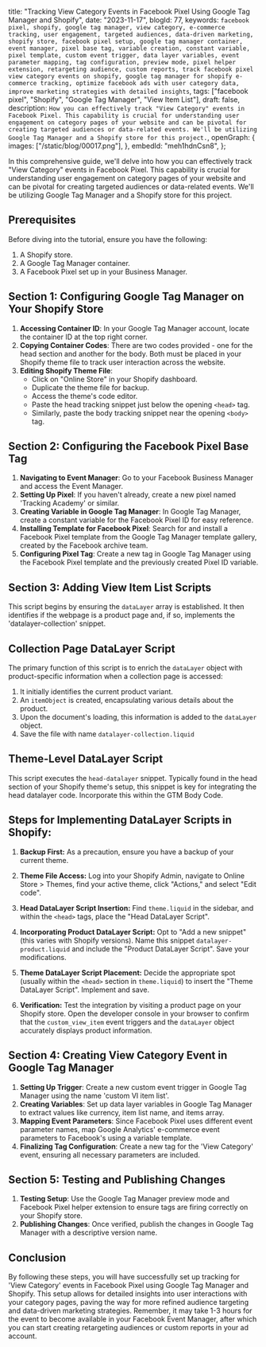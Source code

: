   title:
    "Tracking View Category Events in Facebook Pixel Using Google Tag Manager and Shopify",
  date: "2023-11-17",
  blogId: 77,
  keywords: `facebook pixel, shopify, google tag manager, view category, e-commerce tracking, user engagement, targeted audiences, data-driven marketing, shopify store, facebook pixel setup, google tag manager container, event manager, pixel base tag, variable creation, constant variable, pixel template, custom event trigger, data layer variables, event parameter mapping, tag configuration, preview mode, pixel helper extension, retargeting audience, custom reports, track facebook pixel view category events on shopify, google tag manager for shopify e-commerce tracking, optimize facebook ads with user category data, improve marketing strategies with detailed insights`,
  tags: ["facebook pixel", "Shopify", "Google Tag Manager", "View Item List"],
  draft: false,
  description: `How you can effectively track "View Category" events in Facebook Pixel. This capability is crucial for understanding user engagement on category pages of your website and can be pivotal for creating targeted audiences or data-related events. We'll be utilizing Google Tag Manager and a Shopify store for this project.`,
  openGraph: {
    images: ["/static/blog/00017.png"],
  },
  embedId: "meh1hdnCsn8",
};

In this comprehensive guide, we'll delve into how you can effectively track "View
Category" events in Facebook Pixel. This capability is crucial for understanding
user engagement on category pages of your website and can be pivotal for creating
targeted audiences or data-related events. We'll be utilizing Google Tag Manager
and a Shopify store for this project.

## Prerequisites

Before diving into the tutorial, ensure you have the following:

1. A Shopify store.
2. A Google Tag Manager container.
3. A Facebook Pixel set up in your Business Manager.

## Section 1: Configuring Google Tag Manager on Your Shopify Store

1. **Accessing Container ID**: In your Google Tag Manager account, locate the container ID at the top right corner.
2. **Copying Container Codes**: There are two codes provided - one for the head section and another for the body. Both must be placed in your Shopify theme file to track user interaction across the website.
3. **Editing Shopify Theme File**:
   - Click on "Online Store" in your Shopify dashboard.
   - Duplicate the theme file for backup.
   - Access the theme's code editor.
   - Paste the head tracking snippet just below the opening `<head>` tag.
   - Similarly, paste the body tracking snippet near the opening `<body>` tag.

## Section 2: Configuring the Facebook Pixel Base Tag

1. **Navigating to Event Manager**: Go to your Facebook Business Manager and access the Event Manager.
2. **Setting Up Pixel**: If you haven't already, create a new pixel named 'Tracking Academy' or similar.
3. **Creating Variable in Google Tag Manager**: In Google Tag Manager, create a constant variable for the Facebook Pixel ID for easy reference.
4. **Installing Template for Facebook Pixel**: Search for and install a Facebook Pixel template from the Google Tag Manager template gallery, created by the Facebook archive team.
5. **Configuring Pixel Tag**: Create a new tag in Google Tag Manager using the Facebook Pixel template and the previously created Pixel ID variable.

## Section 3: Adding View Item List Scripts

This script begins by ensuring the `dataLayer` array is established. It then identifies if the webpage is a product page and, if so, implements the 'datalayer-collection' snippet.

<DataLayerCode type="viewItemList" subType="head" />

## Collection Page DataLayer Script

The primary function of this script is to enrich the `dataLayer` object with product-specific information when a collection page is accessed:

1. It initially identifies the current product variant.
2. An `itemObject` is created, encapsulating various details about the product.
3. Upon the document's loading, this information is added to the `dataLayer` object.
4. Save the file with name `datalayer-collection.liquid`

<DataLayerCode type="viewItemList" subType="main" />

## Theme-Level DataLayer Script

This script executes the `head-datalayer` snippet. Typically found in the head section of your Shopify theme's setup, this snippet is key for integrating the head datalayer code. Incorporate this within the GTM Body Code.

<DataLayerCode type="viewItemList" subType="theme" />

## Steps for Implementing DataLayer Scripts in Shopify:

1. **Backup First:** As a precaution, ensure you have a backup of your current theme.

2. **Theme File Access:** Log into your Shopify Admin, navigate to Online Store > Themes, find your active theme, click "Actions," and select "Edit code".

3. **Head DataLayer Script Insertion:** Find `theme.liquid` in the sidebar, and within the `<head>` tags, place the "Head DataLayer Script".

4. **Incorporating Product DataLayer Script:** Opt to "Add a new snippet" (this varies with Shopify versions). Name this snippet `datalayer-product.liquid` and include the "Product DataLayer Script". Save your modifications.

5. **Theme DataLayer Script Placement:** Decide the appropriate spot (usually within the `<head>` section in `theme.liquid`) to insert the "Theme DataLayer Script". Implement and save.

6. **Verification:** Test the integration by visiting a product page on your Shopify store. Open the developer console in your browser to confirm that the `custom_view_item` event triggers and the `dataLayer` object accurately displays product information.

## Section 4: Creating View Category Event in Google Tag Manager

1. **Setting Up Trigger**: Create a new custom event trigger in Google Tag Manager using the name 'custom VI item list'.
2. **Creating Variables**: Set up data layer variables in Google Tag Manager to extract values like currency, item list name, and items array.
3. **Mapping Event Parameters**: Since Facebook Pixel uses different event parameter names, map Google Analytics' e-commerce event parameters to Facebook's using a variable template.
4. **Finalizing Tag Configuration**: Create a new tag for the 'View Category' event, ensuring all necessary parameters are included.

## Section 5: Testing and Publishing Changes

1. **Testing Setup**: Use the Google Tag Manager preview mode and Facebook Pixel helper extension to ensure tags are firing correctly on your Shopify store.
2. **Publishing Changes**: Once verified, publish the changes in Google Tag Manager with a descriptive version name.

## Conclusion

By following these steps, you will have successfully set up tracking for 'View Category' events in Facebook Pixel using Google Tag Manager and Shopify. This setup allows for detailed insights into user interactions with your category pages, paving the way for more refined audience targeting and data-driven marketing strategies. Remember, it may take 1-3 hours for the event to become available in your Facebook Event Manager, after which you can start creating retargeting audiences or custom reports in your ad account.
